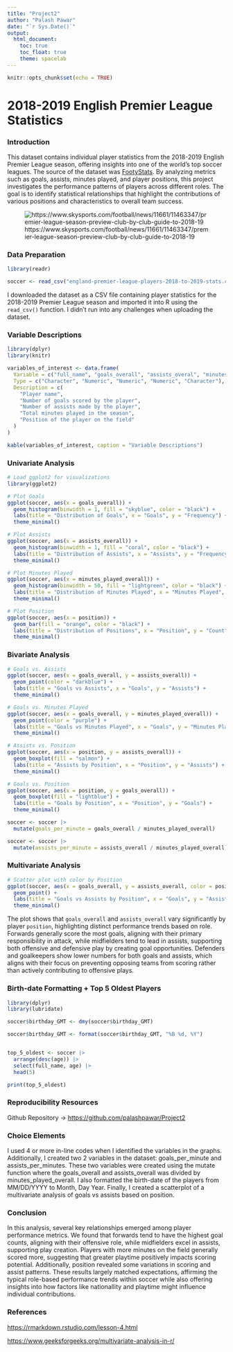 ```yaml
---
title: "Project2"
author: "Palash Pawar"
date: "`r Sys.Date()`"
output:
  html_document:
    toc: true
    toc_float: true
    theme: spacelab
---
```


```r
knitr::opts_chunk$set(echo = TRUE)
```

# 2018-2019 English Premier League Statistics

### Introduction

This dataset contains individual player statistics from the 2018-2019 English Premier League season, offering insights into one of the world’s top soccer leagues. The source of the dataset was [FootyStats](https://footystats.org/download-stats-csv). By analyzing metrics such as goals, assists, minutes played, and player positions, this project investigates the performance patterns of players across different roles. The goal is to identify statistical relationships that highlight the contributions of various positions and characteristics to overall team success.

![https://www.skysports.com/football/news/11661/11463347/premier-league-season-preview-club-by-club-guide-to-2018-19](https://e0.365dm.com/18/07/2048x1152/skysports-premier-league-fixture_4353775.jpg?20180705104944)

### Data Preparation

```r
library(readr)

soccer <- read_csv("england-premier-league-players-2018-to-2019-stats.csv")
```

I downloaded the dataset as a CSV file containing player statistics for the 2018-2019 Premier League season and imported it into R using the `read_csv()` function. I didn't run into any challenges when uploading the dataset.

### Variable Descriptions

```r
library(dplyr)
library(knitr)

variables_of_interest <- data.frame(
  Variable = c("full_name", "goals_overall", "assists_overal", "minutes_played_overall", "position"),
  Type = c("Character", "Numeric", "Numeric", "Numeric", "Character"),
  Description = c(
    "Player name",
    "Number of goals scored by the player",
    "Number of assists made by the player",
    "Total minutes played in the season",
    "Position of the player on the field"
  )
)

kable(variables_of_interest, caption = "Variable Descriptions")
```

### Univariate Analysis 

```r
# Load ggplot2 for visualizations
library(ggplot2)

# Plot Goals
ggplot(soccer, aes(x = goals_overall)) +
  geom_histogram(binwidth = 1, fill = "skyblue", color = "black") +
  labs(title = "Distribution of Goals", x = "Goals", y = "Frequency") +
  theme_minimal()

# Plot Assists
ggplot(soccer, aes(x = assists_overall)) +
  geom_histogram(binwidth = 1, fill = "coral", color = "black") +
  labs(title = "Distribution of Assists", x = "Assists", y = "Frequency") +
  theme_minimal()

# Plot Minutes Played
ggplot(soccer, aes(x = minutes_played_overall)) +
  geom_histogram(binwidth = 50, fill = "lightgreen", color = "black") +
  labs(title = "Distribution of Minutes Played", x = "Minutes Played", y = "Frequency") +
  theme_minimal()

# Plot Position
ggplot(soccer, aes(x = position)) +
  geom_bar(fill = "orange", color = "black") +
  labs(title = "Distribution of Positions", x = "Position", y = "Count") +
  theme_minimal()

```

### Bivariate Analysis

```r

# Goals vs. Assists
ggplot(soccer, aes(x = goals_overall, y = assists_overall)) +
  geom_point(color = "darkblue") +
  labs(title = "Goals vs Assists", x = "Goals", y = "Assists") +
  theme_minimal()

# Goals vs. Minutes Played
ggplot(soccer, aes(x = goals_overall, y = minutes_played_overall)) +
  geom_point(color = "purple") +
  labs(title = "Goals vs Minutes Played", x = "Goals", y = "Minutes Played") +
  theme_minimal()

# Assists vs. Position
ggplot(soccer, aes(x = position, y = assists_overall)) +
  geom_boxplot(fill = "salmon") +
  labs(title = "Assists by Position", x = "Position", y = "Assists") +
  theme_minimal()

# Goals vs. Position
ggplot(soccer, aes(x = position, y = goals_overall)) +
  geom_boxplot(fill = "lightblue") +
  labs(title = "Goals by Position", x = "Position", y = "Goals") +
  theme_minimal()

```

```r


soccer <- soccer |>
  mutate(goals_per_minute = goals_overall / minutes_played_overall)

soccer <- soccer |>
  mutate(assists_per_minute = assists_overall / minutes_played_overall)


```

### Multivariate Analysis

```r
# Scatter plot with color by Position
ggplot(soccer, aes(x = goals_overall, y = assists_overall, color = position)) +
  geom_point() +
  labs(title = "Goals vs Assists by Position", x = "Goals", y = "Assists") +
  theme_minimal()

```

The plot shows that `goals_overall` and `assists_overall` vary significantly by player `position`, highlighting distinct performance trends based on role. Forwards generally score the most goals, aligning with their primary responsibility in attack, while midfielders tend to lead in assists, supporting both offensive and defensive play by creating goal opportunities. Defenders and goalkeepers show lower numbers for both goals and assists, which aligns with their focus on preventing opposing teams from scoring rather than actively contributing to offensive plays.

### Birth-date Formatting + Top 5 Oldest Players 

```r
library(dplyr)
library(lubridate)

soccer$birthday_GMT <- dmy(soccer$birthday_GMT)

soccer$birthday_GMT <- format(soccer$birthday_GMT, "%B %d, %Y")


top_5_oldest <- soccer |>
  arrange(desc(age)) |>
  select(full_name, age) |>
  head(5)

print(top_5_oldest)

```

### Reproducibility Resources 

Github Repository -\> <https://github.com/palashpawar/Project2>

### Choice Elements

I used 4 or more in-line codes when I identified the variables in the graphs. Additionally, I created two 2 variables in the dataset: goals_per_minute and assists_per_minutes. These two variables were created using the mutate function where the goals_overall and assists_overall was divided by minutes_played_overall. I also formatted the birth-date of the players from MM/DD/YYYY to Month, Day Year. Finally, I created a scatterplot of a multivariate analysis of goals vs assists based on position.

### Conclusion

In this analysis, several key relationships emerged among player performance metrics. We found that forwards tend to have the highest goal counts, aligning with their offensive role, while midfielders excel in assists, supporting play creation. Players with more minutes on the field generally scored more, suggesting that greater playtime positively impacts scoring potential. Additionally, position revealed some variations in scoring and assist patterns. These results largely matched expectations, affirming the typical role-based performance trends within soccer while also offering insights into how factors like nationallity and playtime might influence individual contributions.

### References

<https://rmarkdown.rstudio.com/lesson-4.html>

<https://www.geeksforgeeks.org/multivariate-analysis-in-r/>
